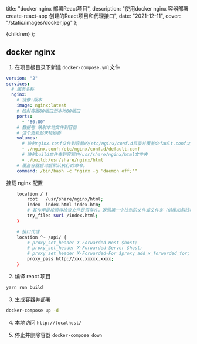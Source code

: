 
  title: "docker nginx 部署React项目",
  description:
    "使用docker nginx 容器部署create-react-app 创建的React项目和代理接口",
  date: "2021-12-11",
  cover: "/static/images/docker.jpg"
};

  <MDXContentx meta={meta}>{children}</MDXContentx>
);

## docker nginx

1. 在项目根目录下新建 `docker-compose.yml`文件

```yml
version: "2"
services:
  # 服务名称
  nginx:
    # 镜像:版本
    image: nginx:latest
    # 映射容器80端口到本地80端口
    ports:
      - "80:80"
    # 数据卷 映射本地文件到容器
    # 这个更新起来特别香
    volumes:
      # 映射nginx.conf文件到容器的/etc/nginx/conf.d目录并覆盖default.conf文件
      - ./nginx.conf:/etc/nginx/conf.d/default.conf
      # 映射build文件夹到容器的/usr/share/nginx/html文件夹
      - ./build:/usr/share/nginx/html
    # 覆盖容器启动后默认执行的命令。
    command: /bin/bash -c "nginx -g 'daemon off;'"
```

挂载 nginx 配置

```bash
    location / {
        root   /usr/share/nginx/html;
        index  index.html index.htm;
        # 其作用是按顺序检查文件是否存在，返回第一个找到的文件或文件夹（结尾加斜线表示为文件夹），如果所有的文件或文件夹都找不到，会进行一个内部重定向到最后一个参数。
        try_files $uri /index.html;
    }

    # 接口代理
    location ^~ /api/ {
        # proxy_set_header X-Forwarded-Host $host;
        # proxy_set_header X-Forwarded-Server $host;
        # proxy_set_header X-Forwarded-For $proxy_add_x_forwarded_for;
        proxy_pass http://xxx.xxxxx.xxxx;
    }
```

2. 编译 react 项目

```bash
yarn run build
```

3. 生成容器并部署

```bash
docker-compose up -d
```

4. 本地访问 `http://localhost/`

5. 停止并删除容器 `docker-compose down`
